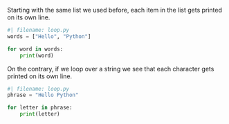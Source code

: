 Starting with the same list we used before, each item in the list gets printed on its own line.

```python
#| filename: loop.py
words = ["Hello", "Python"]

for word in words:
    print(word)
```


On the contrary, if we loop over a string we see that each character gets printed on its own line.
```python
#| filename: loop.py
phrase = "Hello Python"

for letter in phrase:
    print(letter)

```
